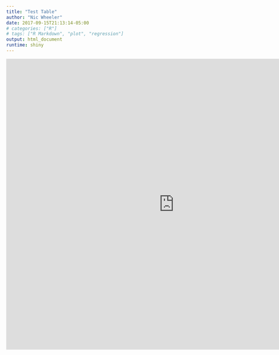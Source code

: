 ```yaml
---
title: "Test Table"
author: "Nic Wheeler"
date: 2017-09-15T21:13:14-05:00
# categories: ["R"]
# tags: ["R Markdown", "plot", "regression"]
output: html_document
runtime: shiny
---
```


<iframe src="https://wheelern.shinyapps.io/shiny_table/" width="900" height="780" style="border: none;">